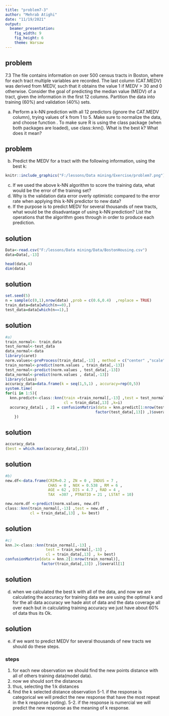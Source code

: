 ```yaml
---
title: "problem7-3"
author: "Mehrab Atighi"
date: "11/19/2021"
output: 
  beamer_presentation:
    fig_width: 9
    fig_height: 6
    theme: Warsaw
---
```


## problem

7.3 \textbf{Predicting Housing Median Prices.} The file \textcolor{blue}{BostonHousing.csv} contains information on over 500 census tracts in Boston, where for each tract multiple variables
are recorded. The last column (CAT.MEDV) was derived from MEDV, such that it
obtains the value 1 if MEDV > 30 and 0 otherwise. Consider the goal of predicting
the median value (MEDV) of a tract, given the information in the first 12 columns.
Partition the data into training (60%) and validation (40%) sets.

a. Perform a k-NN prediction with all 12 predictors (ignore the CAT.MEDV column), trying values of k from 1 to 5. Make sure to normalize the data, and choose function \textcolor{blue}{knn() from package class rather than package FNN}. To make sure R is using the class package (when both packages are loaded), use class::knn(). What is the best k? What does it mean?

## problem
\small
b. Predict the MEDV for a tract with the following information, using the best k:
```r

knitr::include_graphics("F:/lessons/Data mining/Exercise/problem7.png")
```

c. If we used the above k-NN algorithm to score the training data, what would be
the error of the training set?
d. Why is the validation data error overly optimistic compared to the error rate when
applying this k-NN predictor to new data?
e. If the purpose is to predict MEDV for several thousands of new tracts, what would
be the disadvantage of using k-NN prediction? List the operations that the algorithm goes through in order to produce each prediction.

## solution 
\small
```r
Data<-read.csv("F:/lessons/Data mining/Data/BostonHousing.csv")
data=Data[,-13]

head(data,4)
dim(data)
```

## solution
```r
set.seed(5)
n = sample(c(0,1),nrow(data) ,prob = c(0.6,0.4)  ,replace = TRUE)
train_data=data[which(n==0),]
test_data=data[which(n==1),]
```


## solution 
\footnotesize
```r
#a)
train_normal<- train_data
test_normal<-test_data
data_normal<-data
library(caret)
norm.values<-preProcess(train_data[,-13] , method = c("center" ,"scale"))
train_normal<-predict(norm.values , train_data[,-13])
test_normal<-predict(norm.values , test_data[,-13])
data_normal<-predict(norm.values , data[,-13])
library(class)
accuracy_data=data.frame(k = seq(1,5,1) , accuracy=rep(0,5))
system.time(
for(i in 1:5){
  knn.predict<-class::knn(train =train_normal[,-13] ,test = test_normal[,-13] ,
                          cl = train_data[,13] ,k=i)
  accuracy_data[i , 2] = confusionMatrix(data = knn.predict[1:nrow(test_normal)],
                                        factor(test_data[,13]) ,)$overall[1]
    })
```
\normalsize

## solution
```r
accuracy_data
(best = which.max(accuracy_data[,2]))
```

## solution
\footnotesize
```r
#b)
new.df<-data.frame(CRIM=0.2 , ZN = 0 , INDUS = 7 ,
                   CHAS = 0 , NOX = 0.538 , RM = 6 ,
                   AGE = 62 , DIS = 4.7 , RAD = 4 ,
                   TAX  =307 , PTRATIO = 21 , LSTAT = 10)

new.norm.df <-predict(norm.values, new.df)
class::knn(train_normal[,-13] ,test = new.df ,
           cl = train_data[,13] , k= best)
```
\normalsize

## solution
```r
#c)
knn.2<-class::knn(train_normal[,-13] ,
                  test = train_normal[,-13] ,
                  cl = train_data[,13] , k= best)
confusionMatrix(data = knn.2[1:nrow(train_normal)],
                factor(train_data[,13]) ,)$overall[1]
```

## solution
d. when we calculated the best k with all of the data, and now we are calculating the accuracy for training data we are using the optimal k and for the all data accuracy we hade alot of data and the data coverage all over each but in calculating training accuracy we just have about 60% of data thus its Ok.

## solution
e. if we want to predict MEDV for several thousands of new tracts we should do these steps.

### steps
1. for each new observation we should find the new points distance with all of others training data(model data).
2. now we should sort the distances
3. thus, selecting the 1:k distances
4. find the k selected distance observation
5-1. if the response is categorical we will predict the new response that have the most repeat in the k response (voting).
5-2. if the response is numercial we will predict the new response as the meaning of k response.
\normalsize

